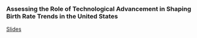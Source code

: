 ### Assessing the Role of Technological Advancement in Shaping Birth Rate Trends in the United States

[Slides](Oparaji_Epps%206302%20Final%20Paper.pdf)
